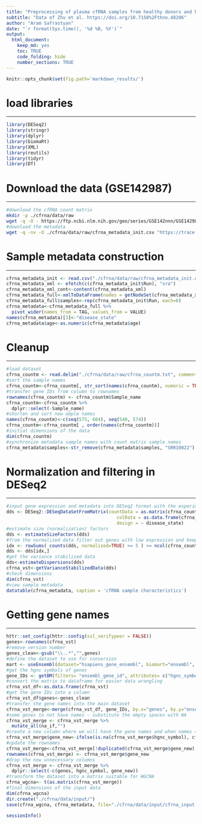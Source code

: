 ```yaml
---
title: "Preprocessing of plasma cfRNA samples from healthy donors and hepatocellular carcinoma (hcc) patients"
subtitle: "Data of Zhu et al. https://doi.org/10.7150%2Fthno.48206"
author: "Aram Safrastyan"
date: "`r format(Sys.time(), '%d %B, %Y')`"
output:
  html_document: 
    keep_md: yes
    toc: TRUE
    code_folding: hide
    number_sections: TRUE
---
```


<style type="text/css">
.main-container {
  max-width: 1500px;
  margin-left: auto;
  margin-right: auto;
}
</style>

```r
knitr::opts_chunk$set(fig.path='markdown_results/')
```

# load libraries
***

```r
library(DESeq2)
library(stringr)
library(dplyr)
library(biomaRt)
library(XML)
library(reutils)
library(tidyr)
library(DT)
```

#  Download the data (GSE142987)
***

```bash
#download the cfRNA count matrix
mkdir -p ./cfrna/data/raw
wget -q -O - https://ftp.ncbi.nlm.nih.gov/geo/series/GSE142nnn/GSE142987/suppl/GSE142987_sample_count_matrix.txt.gz | gunzip -c > ./cfrna/data/raw/cfrna_countm.txt
#download the metadata
wget -q -nv -O ./cfrna/data/raw/cfrna_metadata_init.csv "https://trace.ncbi.nlm.nih.gov/Traces/sra-db-be/sra-db-be.cgi?rettype=runinfo&term=SRP239389"
```

# Sample metadata construction 
***

```r
cfrna_metadata_init <- read.csv("./cfrna/data/raw/cfrna_metadata_init.csv")
cfrna_metadata_xml <- efetch(c(cfrna_metadata_init$Run), "sra")
cfrna_metadata_xml_cont<-content(cfrna_metadata_xml)
cfrna_metadata_full<-xmlToDataFrame(nodes = getNodeSet(cfrna_metadata_xml_cont, "//SAMPLE_ATTRIBUTES/SAMPLE_ATTRIBUTE"))
cfrna_metadata_full$samples<-rep(cfrna_metadata_init$Run, each=6)
cfrna_metadata<-cfrna_metadata_full %>% 
  pivot_wider(names_from = TAG, values_from = VALUE)
names(cfrna_metadata)[3]<-"disease_state"
cfrna_metadata$age<-as.numeric(cfrna_metadata$age)
```

#  Cleanup 
***

```r
#load dataset
cfrna_countm <- read.delim("./cfrna/data/raw/cfrna_countm.txt", comment.char="#")
#sort the sample names
cfrna_countm<-cfrna_countm[, str_sort(names(cfrna_countm), numeric = TRUE)]
#transfer gene IDs from column to rownames
rownames(cfrna_countm) <- cfrna_countm$Sample_name
cfrna_countm<-cfrna_countm %>% 
  dplyr::select(-Sample_name)
#shorten and sort new ample names
names(cfrna_countm)<-c(seq(575, 604), seq(540, 574))
cfrna_countm<-cfrna_countm[ , order(names(cfrna_countm))]
#initial dimensions of the data
dim(cfrna_countm)
#synchronize metadata sample names with count matrix sample names
cfrna_metadata$samples<-str_remove(cfrna_metadata$samples, "SRR10822")
```

#  Normalization and filtering in DESeq2 
***

```r
#input gene expression and metadata into DESeq2 format with the experimental design set to healthy/disease
dds <- DESeq2::DESeqDataSetFromMatrix(countData = as.matrix(cfrna_countm),
                                         colData = as.data.frame(cfrna_metadata),
                                         design = ~ disease_state)
#estimate size (normalization) factors
dds <- estimateSizeFactors(dds)
#from the normalized data filter out genes with low expression and keep genes with expression of 5 and higher in at least 90% of samples
idx <- rowSums( counts(dds, normalized=TRUE) >= 5 ) >= ncol(cfrna_countm) * 90/100
dds <- dds[idx,]
#get the variance stabilized data
dds<-estimateDispersions(dds)
cfrna_vst<-getVarianceStabilizedData(dds)
#check dimensions 
dim(cfrna_vst)
#view sample metadata
datatable(cfrna_metadata, caption = 'cfRNA sample characteristics')
```

#  Getting gene names  
***

```r
httr::set_config(httr::config(ssl_verifypeer = FALSE))
genes<-rownames(cfrna_vst)
#remove version number
genes_clean<-gsub("\\..*","",genes)
#define the dataset to use for conversion
mart <- useEnsembl(dataset="hsapiens_gene_ensembl", biomart="ensembl", version=106) 
#get the hgnc symbols of genes
gene_IDs <- getBM(filters= "ensembl_gene_id", attributes= c("hgnc_symbol", "ensembl_gene_id"), values = genes_clean, mart= mart)
#convert the matrix to dataframe for easier data wrangling
cfrna_vst_df<-as.data.frame(cfrna_vst)
#get the gene IDs into a column
cfrna_vst_df$genes<-genes_clean
#transfer the gene names into the main dataset
cfrna_vst_merge<-merge(cfrna_vst_df, gene_IDs, by.x="genes", by.y="ensembl_gene_id")
#some genes to not have names - substitute the empty spaces with NA
cfrna_vst_merge <- cfrna_vst_merge %>% 
  mutate_all(na_if,"")
#create a new column where we will have the gene names and when names = NA instead we will have gene IDs
cfrna_vst_merge$gene_new<-ifelse(is.na(cfrna_vst_merge$hgnc_symbol), cfrna_vst_merge$genes, cfrna_vst_merge$hgnc_symbol)
#update the rownames
cfrna_vst_merge<-cfrna_vst_merge[!duplicated(cfrna_vst_merge$gene_new), ]
rownames(cfrna_vst_merge) <- cfrna_vst_merge$gene_new
#drop the now unnecessary columns
cfrna_vst_merge <- cfrna_vst_merge %>% 
  dplyr::select(-c(genes, hgnc_symbol, gene_new))
#transform the dataset into a matrix suitable for WGCNA
cfrna_wgcna<- t(as.matrix(cfrna_vst_merge))
#final dimensions of the input data
dim(cfrna_wgcna)
dir.create("./cfrna/data/input/")
save(cfrna_wgcna, cfrna_metadata, file="./cfrna/data/input/cfrna_input.RData")
```

```r
sessionInfo()
```
